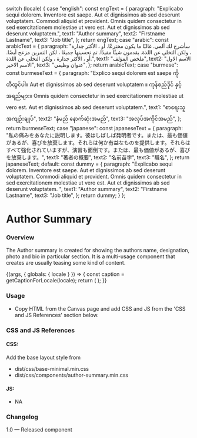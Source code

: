 
  switch (locale) {
    case "english":
      const engText = {
        paragraph:
          "Explicabo sequi dolorem. Inventore est saepe. Aut et dignissimos ab sed deserunt voluptatem. Commodi aliquid et provident. Omnis quidem consectetur in sed exercitationem molestiae ut vero est. Aut et dignissimos ab sed deserunt voluptatem.",
        text1: "Author summary",
        text2: "Firstname Lastname",
        text3: "Job title",
      };
      return engText;
    case "arabic":
      const arabicText = {
        paragraph: "سأشرح لك ألمي. غالبًا ما يكون مخترعًا. أو ، الأكثر جدارة ، ولكن التخلي عن اللذة. يقدمون شيئًا مفيدًا. تم تحسينها جميعًا ، لكن التمرين مزعج أيضًا. أو ، الأكثر جدارة ، ولكن التخلي عن اللذة.",
        text1: "ملخص المؤلف",
        text2: "الاسم الاول الاسم الاخير",
        text3: "عنوان وظيفي",
      };
      return arabicText;
    case "burmese":
      const burmeseText = {
        paragraph: "Explico sequi dolorem est saepe ကို တီထွင်ပါ။ Aut et dignissimos ab sed deserunt voluptatem ။ ကုန်စည်ဒိုင် နှင့် အရည်များ။ Omnis quidem consectetur in sed exercitationem molestiae ut vero est. Aut et dignissimos ab sed deserunt voluptatem.",
        text1: "စာရေးသူ အကျဉ်းချုပ်",
        text2: "နံမည် နောက်ဆုံးအမည်",
        text3: "အလုပ်အကိုင်အမည်",
      };
      return burmeseText;
    case "japanese":
      const japaneseText = {
        paragraph: "私の痛みをあなたに説明します。彼はしばしば発明者です。または、最も価値があるが、喜びを放棄します。それらは何か有益なものを提供します。それらはすべて強化されていますが、演習も面倒です。または、最も価値があるが、喜びを放棄します。",
        text1: "著者の概要",
        text2: "名前苗字",
        text3: "職名",
      };
      return japaneseText;
    default:
      const dummy = {
        paragraph:
          "Explicabo sequi dolorem. Inventore est saepe. Aut et dignissimos ab sed deserunt voluptatem. Commodi aliquid et provident. Omnis quidem consectetur in sed exercitationem molestiae ut vero est. Aut et dignissimos ab sed deserunt voluptatem. ",
        text1: "Author summary",
        text2: "Firstname Lastname",
        text3: "Job title",
      };
      return dummy;
  }
};

<Meta title="Components/UI components/Author summary" component={AuthorSummary} />

# Author Summary

### Overview

The Author summary is created for showing the authors name, designation, photo and bio in particular section. It is a multi-usage component that creates are usually teasing some kind of content.

<Canvas>
  <Story name="Author summary">
    {(args, { globals: { locale } }) => {
      const caption = getCaptionForLocale(locale);
      return (
        <AuthorSummary
          image={user}
          para={caption.paragraph}
          text={caption.text1}
          Authorlabel={caption.text2}
          para1={caption.text3}
        ></AuthorSummary>
      );
    }}
  </Story>
</Canvas>

### Usage
- Copy HTML from the Canvas page and add CSS and JS from the 'CSS and JS References' section below. 

### CSS and JS References

#### CSS:

Add the base layout style from 

- dist/css/base-minimal.min.css
- dist/css/components/author-summary.min.css

#### JS:
- NA

### Changelog
1.0 — Released component
